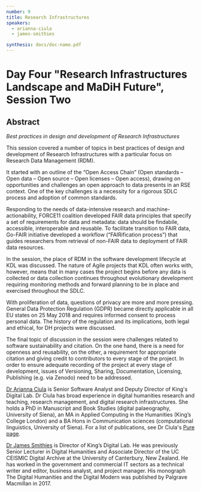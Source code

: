 ```yaml
---
number: 9
title: Research Infrastructures
speakers:
  - arianna-ciula
  - james-smithies

synthesis: docs/doc-name.pdf
---
```


# Day Four "Research Infrastructures Landscape and MaDiH Future", Session Two

## Abstract

_Best practices in design and development of Research Infrastructures_

This session covered a number of topics in best practices of design and development of Research Infrastructures with a particular focus on Research Data Management (RDM).

It started with an outline of the “Open Access Chain” (Open standards – Open data – Open source – Open licenses – Open access), drawing on opportunities and challenges an open approach to data presents in an RSE context. One of the key challenges is a necessity for a rigorous SDLC process  and adoption of common standards.

Responding to the needs of data-intensive research and machine-actionability, FORCE11 coalition developed FAIR data principles that specify a set of requirements for data and metadata: data should be findabile, accessible, interoperable and reusable. To facilitate transition to FAIR data, Go-FAIR initiative developed a workflow (“FAIRification process”) that guides researchers from retrieval of non-FAIR data to deployment of FAIR data resources.

In the session, the place of RDM in the software development lifecycle at KDL was discussed. The nature of Agile projects that KDL often works with, however, means that in many cases the project begins before any data is collected or data collection continues throughout evolutionary development requiring monitoring methods and forward planning to be in place and exercised throughout the SDLC.

With proliferation of data, questions of privacy are more and more pressing. General Data Protection Regulation (GDPR) became directly applicable in all EU states on 25 May 2018 and requires informed consent to process personal data. The history of the regulation and its implications, both legal and ethical, for DH projects were discussed.

The final topic of discussion in the session were challenges related to software sustainability and citation. On the one hand, there is a need for openness and reusability, on the other, a requirement for appropriate citation and giving credit to contributors to every stage of the project. In order to ensure adequate recording of the project at every stage of development, issues of Versioning, Sharing, Documentation, Licensing, Publishing (e.g. via Zenodo) need to be addressed.

<Download download="docs/4.1_Research-Infrastructures.pdf" />

<Speakers>

<Speaker speaker="arianna-ciula">

[Dr Arianna Ciula](https://www.kdl.kcl.ac.uk/who-we-are/dr-arianna-ciula/) is Senior Software Analyst and Deputy Director of King's Digital Lab. Dr Ciula has broad experience in digital humanities research and teaching, research management, and digital research infrastructures. She holds a PhD in Manuscript and Book Studies (digital palaeography, University of Siena), an MA in Applied Computing in the Humanities (King’s College London) and a BA Hons in Communication sciences (computational linguistics, University of Siena). For a list of publications, see Dr Ciula's [Pure page](https://kclpure.kcl.ac.uk/portal/arianna.ciula.html).

</Speaker>


<Speaker speaker="james-smithies">

[Dr James Smithies](https://www.kdl.kcl.ac.uk/who-we-are/dr-james-smithies/) is Director of King’s Digital Lab. He was previously Senior Lecturer in Digital Humanities and Associate Director of the UC CEISMIC Digital Archive at the University of Canterbury, New Zealand. He has worked in the government and commercial IT sectors as a technical writer and editor, business analyst, and project manager. His monograph The Digital Humanities and the Digital Modern was published by Palgrave Macmillan in 2017.

</Speaker>


</Speakers>
